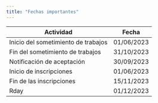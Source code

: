 ```yaml
---
title: "Fechas importantes"
---
```


| Actividad                                  |   Fecha    |
|--------------------------------------------|------------|
| Inicio del sometimiento de trabajos        | 01/06/2023 |
| Fin del sometimiento de trabajos           | 31/10/2023 |
| Notificación de aceptación                 | 30/09/2023 |
| Inicio de inscripciones                    | 01/06/2023 |
| Fin de las inscripciones                   | 15/11/2023 |
| Rday                                       | 01/12/2023 |
